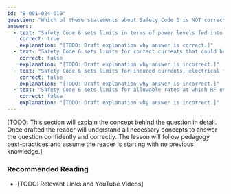 ```yaml
---
id: "B-001-024-010"
question: "Which of these statements about Safety Code 6 is NOT correct?"
answers:
  - text: "Safety Code 6 sets limits in terms of power levels fed into antennas"
    correct: true
    explanation: "[TODO: Draft explanation why answer is correct.]"
  - text: "Safety Code 6 sets limits for contact currents that could be drawn from ungrounded or poorly grounded objects"
    correct: false
    explanation: "[TODO: Draft explanation why answer is incorrect.]"
  - text: "Safety Code 6 sets limits for induced currents, electrical field strength and magnetic field strength from electromagnetic radiation"
    correct: false
    explanation: "[TODO: Draft explanation why answer is incorrect.]"
  - text: "Safety Code 6 sets limits for allowable rates at which RF energy is absorbed in the body (specific absorption rate)"
    correct: false
    explanation: "[TODO: Draft explanation why answer is incorrect.]"
---
```


[TODO: This section will explain the concept behind the question in detail. Once drafted the reader will understand all necessary concepts to answer the question confidently and correctly. The lesson will follow pedagogy best-practices and assume the reader is starting with no previous knowledge.]

### Recommended Reading

- [TODO: Relevant Links and YouTube Videos]
